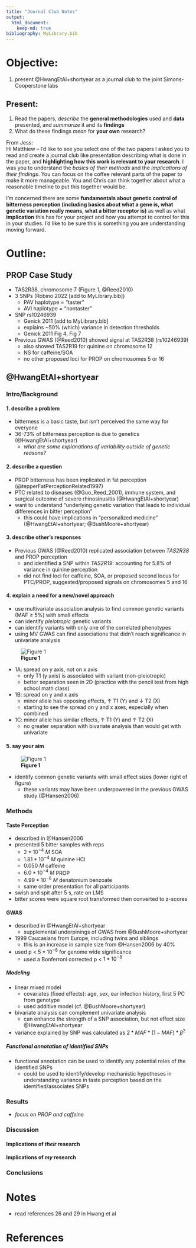 ```yaml
---
title: "Journal Club Notes"
output: 
  html_document:
    keep-md: true
bibliography: MyLibrary.bib
---
```


# Objective:  
  1. present @HwangEtAl+shortyear as a journal club to the joint Simons-Cooperstone labs 

## Present:   
  1. Read the papers, *describe* the **general methodologies** used and **data** presented, 
  and *summarize* it and its **findings** 
  2. What do these findings *mean* for **your own** research?
  
  From Jess:  
  Hi Matthiew – I’d like to see you select one of the two papers I asked you to read and create a journal club like presentation describing what is done in the paper, and **highlighting how this work is relevant to your research**. I was you to understand the *basics of their methods* and the *implications of their findings*. You can focus on the coffee relevant parts of the paper to make it more manageable. You and Chris can think together about what a reasonable timeline to put this together would be.

I’m concerned there are some **fundamentals about genetic control of bitterness perception (including basics about what a gene is, what genetic variation really means, what a bitter receptor is)** as well as what **implication** this has for your project and how you attempt to control for this in your studies. I’d like to be sure this is something you are understanding moving forward.
  
# Outline:
## PROP Case Study
- TAS2R38, chromosome 7 (Figure 1, @Reed2010)
- 3 SNPs (Robino 2022 [add to MyLibrary.bib])
  + PAV haplotype = "taster"
  + AVI haplotype = "nontaster"
- SNP rs10246939
  + Genick 2011 [add to MyLibrary.bib]
  + explains ~50% (which) variance in detection thresholds
  + Genick 2011 Fig 4, Fig 7
- Previous GWAS (@Reed2010) showed signal at TAS2R38 (rs10246939)
  + also showed TAS2R19 for quinine on chromosome 12
  + NS for caffeine/SOA
  + no other proposed loci for PROP on chromosomes 5 or 16
  
## @HwangEtAl+shortyear
### Intro/Background  
#### 1. describe a problem  

- bitterness is a basic taste, but isn't perceived the same way for everyone  
- 36-73% of bitterness perception is due to genetics (@HwangEtAl+shortyear)  
  + *what are some explanations of variability outside of genetic reasons?*
  
#### 2. describe a question  

- PROP bitterness has been implicated in fat perception (@tepperFatPerceptionRelated1997)  
- PTC related to diseases (@Guo_Reed_2001), immune system, and surgical outcome of severe rhinosinusitis (@HwangEtAl+shortyear)  
- want to understand "underlying genetic variation that leads to individual differences in bitter perception"
  + this could have implications in "personalized medicine" (@HwangEtAl+shortyear; @BushMoore+shortyear)

#### 3. describe other's responses  

- Previous GWAS (@Reed2010) replicated association between *TAS2R38* and PROP perception  
  + and identified a SNP within *TAS2R19*: accounting for 5.8% of variance in quinine perception  
  + did not find loci for caffeine, SOA, or proposed second locus for PTC/PROP, suggested/proposed signals on chromosomes 5 and 16  
  
#### 4. explain a need for a new/novel approach  

- use multivariate association analysis to find common genetic variants (MAF $\ge$ 5%) with small effects  
- can identify *pleiotropic* genetic variants
- can identify variants with only one of the correlated phenotypes
- using MV GWAS can find associations that didn't reach significance in univariate analysis

![**Figure 1**](https://media.springernature.com/full/springer-static/image/art%3A10.1186%2Fs12864-018-5058-2/MediaObjects/12864_2018_5058_Fig1_HTML.png?as=webp)  

  + 1A: spread on y axis, not on x axis
    + only T1 (y axis) is associated with variant (non-pleiotropic)
    + better separation seen in 2D (practice with the pencil test from high school math class)
  + 1B: spread on y and x axis
    + minor allele has opposing effects, $\uparrow$ T1 (Y) and $\downarrow$ T2 (X)
    + starting to see the spread on y and x axes, especially when combined
  + 1C: minor allele has similar effects, $\uparrow$ T1 (Y) and $\uparrow$ T2 (X)
    + no greater separation with bivariate analysis than would get with univariate
    
#### 5. say your aim  
![**Figure 1**](https://cdn.ncbi.nlm.nih.gov/pmc/blobs/6e2a/3531285/2e868bea85f6/pcbi.1002822.g001.jpg)

- identify common genetic variants with small effect sizes (lower right of figure)
  + these variants may have been underpowered in the previous GWAS study (@Hansen2006)

### Methods  
#### Taste Perception
- described in @Hansen2006  
- presented 5 bitter samples with reps
  - $2*10^{-4}\ M$ SOA
  - $1.81*10^{-4}\ M$ quinine HCl
  - $0.050 \ M$ caffeine
  - $6.0*10^{-4}\ M$ PROP
  - $4.99*10^{-6}\ M$ denatonium benzoate
  - same order presentation for all participants
- swish and spit after 5 s, rate on LMS
- bitter scores were square root transformed then converted to z-scores

#### GWAS
- described in @HwangEtAl+shortyear
  - supplemental underpinings of GWAS from @BushMoore+shortyear
- 1999 Caucasians from Europe, including twins and siblings
  + this is an increase in sample size from @Hansen2006 by 40%
- used p < $5 * 10^{-8}$ for genome wide significance
  + used a Bonferroni corrected p < $1*10^{-8}$
  
  
##### Modeling
- linear mixed model
  + covariates (fixed effects): age, sex, ear infection history, first 5 PC from genotype
  + used additive model (cf. @BushMoore+shortyear)

  
- bivariate analysis can complement univariate analysis
  + can enhance the strength of a SNP association, but not effect size @HwangEtAl+shortyear

- variance explained by SNP was calculated as $2* MAF* (1-MAF)* \beta^2$

##### Functional annotation of identified SNPs
- functional annotation can be used to identify any potential roles of the identified SNPs
  + could be used to identify/develop mechanistic hypotheses in understanding variance in taste perception based on the identified/associates SNPs

### Results  
- *focus on PROP and caffeine* 

### Discussion

#### Implications of *their* research

#### Implications of *my* research

### Conclusions


# Notes
- read references 26 and 29 in Hwang et al

# References